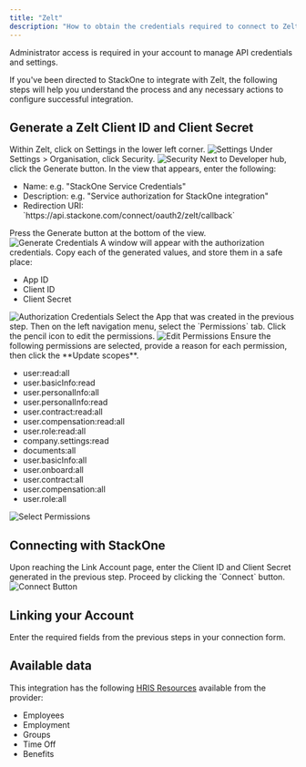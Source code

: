 ```yaml
---
title: "Zelt"
description: "How to obtain the credentials required to connect to Zelt."
---
```



<Note>
  Administrator access is required in your account to manage API credentials and settings.
</Note>

If you've been directed to StackOne to integrate with Zelt, the following steps will help you understand the process and any necessary actions to configure successful integration.

## Generate a Zelt Client ID and Client Secret

<Steps>
  <Step title="Open Settings">
    Within Zelt, click on Settings in the lower left corner.
    <Frame>
      <img className='rounded-md' style={{ margin: '0 auto', border: '1px solid #efefef' }} alt="Settings" src="/images/zelt/image1.png" />
    </Frame>
  </Step>

  <Step title="Navigate to Security">
    Under Settings > Organisation, click Security.
    <Frame>
      <img className='rounded-md' style={{ margin: '0 auto', border: '1px solid #efefef' }} alt="Security" src="/images/zelt/image2.png" />
    </Frame>
  </Step>

  <Step title="Generate Credentials">
    Next to Developer hub, click the Generate button.
  </Step>

  <Step title="Enter Details">
    In the view that appears, enter the following:
    <ul>
      <li>Name: e.g. "StackOne Service Credentials"</li>
      <li>Description: e.g. "Service authorization for StackOne integration"</li>
      <li>Redirection URI: `https://api.stackone.com/connect/oauth2/zelt/callback`</li>
    </ul>
    Press the Generate button at the bottom of the view.
    <Frame>
      <img className='rounded-md' style={{ margin: '0 auto', border: '1px solid #efefef' }} alt="Generate Credentials" src="/images/zelt/image3.png" />
    </Frame>
  </Step>

  <Step title="Copy Authorization Credentials">
    A window will appear with the authorization credentials. Copy each of the generated values, and store them in a safe place:
    <ul>
      <li>App ID</li>
      <li>Client ID</li>
      <li>Client Secret</li>
    </ul>
    <Frame>
      <img className='rounded-md' style={{ margin: '0 auto', border: '1px solid #efefef' }} alt="Authorization Credentials" src="/images/zelt/image4.png" />
    </Frame>
  </Step>

  <Step title="Update App Permissions">
    Select the App that was created in the previous step. Then on the left navigation menu, select the `Permissions` tab. Click the pencil icon to edit the permissions.
    <Frame>
      <img className='rounded-md' style={{ margin: '0 auto', border: '1px solid #efefef' }} alt="Edit Permissions" src="/images/zelt/image7.png" />
    </Frame>
  </Step>

  <Step title="Update App Permissions">
    Ensure the following permissions are selected, provide a reason for each permission, then click the **Update scopes**.
    <ul>
      <li>user:read:all</li>
      <li>user.basicInfo:read</li>
      <li>user.personalInfo:all</li>
      <li>user.personalInfo:read</li>
      <li>user.contract:read:all</li>
      <li>user.compensation:read:all</li>
      <li>user.role:read:all</li>
      <li>company.settings:read</li>
      <li>documents:all</li>
      <li>user.basicInfo:all</li>
      <li>user.onboard:all</li>
      <li>user.contract:all</li>
      <li>user.compensation:all</li>
      <li>user.role:all</li>
    </ul>
    <Frame>
      <img className='rounded-md' style={{ margin: '0 auto', border: '1px solid #efefef' }} alt="Select Permissions" src="/images/zelt/image8.png" />
    </Frame>
  </Step>
</Steps>

## Connecting with StackOne

<Steps>
  <Step title="Enter Credentials">
    Upon reaching the Link Account page, enter the Client ID and Client Secret generated in the previous step.
  </Step>

  <Step title="Connect">
    Proceed by clicking the `Connect` button.
    <Frame>
      <img className='rounded-md' style={{ margin: '0 auto', border: '1px solid #efefef' }} alt="Connect Button" src="/images/zelt/image5.png" />
    </Frame>
  </Step>
</Steps>


## Linking your Account

Enter the required fields from the previous steps in your connection form.

<IntegrationFooter />

## Available data

This integration has the following [HRIS Resources](https://docs.stackone.com/reference/getting-started-with-your-api) available from the provider:
- Employees
- Employment
- Groups
- Time Off
- Benefits

